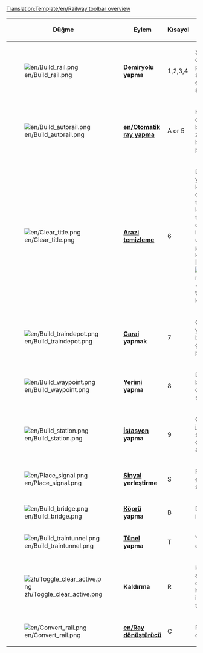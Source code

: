 <noinclude>[[Translation:Template/en/Railway toolbar overview]]</noinclude><noinclude></noinclude>
{|{{en/wikitable}}
|- style="background:#efefef"
!width='100' |Düğme
!width='150' |Eylem
!Kısayol
!Açıklama

|-
|[[File:en/Build rail.png]]
|'''Demiryolu yapma'''
|1,2,3,4
|Seçilen yönde parçalar oluşturur, çapraz olmayan parçalar için tıklayıp sürükleyebilirsiniz. Yine de [[en/Otomatik ray yapma]] aracı kadar verimli değildir.

|-
|[[File:en/Build autorail.png]]
|'''[[en/Otomatik ray yapma]]'''
|A or 5
|Herhangi bir yönde parça oluşturmak için çok verimli bir araç (ilk başta kullanımı zor olsa da). Ctrl tuşuna basıldığında kullanılırsa, parçaları kolayca kaldırır.
|-
|[[File:en/Clear title.png]]
|'''[[en/Çevre düzeni|Arazi temizleme]]'''
|6
|Dinamit aracı, yanlış yaptığınız kendi parçanızın karelerini ya da yolunuza çıkan herhangi bir şeyi temizlemek için kullanılır.[[en/Manual/Stations|İstasyona]] tıklamanın, üzerinde tren olmadığı zaman tüm istasyonu kaldıracağını unutmayın. İstasyon parçalarını tek tek kaldırmak için [R] + İstasyon [[File:zh/Toggle clear active.png]]+[[File:en/Build station.png]] tuşlarını eş zamanlı kullanın.

|-
|[[File:en/Build traindepot.png]]
|'''[[en/Manual/Depots|Garaj]] yapmak'''
|7
|Oluşturulacak [[en/Manual/Depots|garaj]] yönünü ve hangi yöne bakacağınızı seçmeniz için [[en/Manual/Depots|garaj]] oluşturma penceresini açar.

|-
|[[File:en/Build waypoint.png]]
|'''[[en/Manual/Waypoints|Yerimi]] yapma'''
|8
|Demiryolu hattı üzerinde bir geçiş noktası oluşturmanıza olanak sağlar.

|-
|[[File:en/Build station.png]]
|'''[[en/Manual/Stations|İstasyon]] yapma'''
|9
|Oluşturulacak bir [[en/Manual/Stations|istasyonun]] boyutu ve yönü seçmeniz için [[en/Manual/Stations|İstasyon]] oluşturma penceresini açar.

|-
|[[File:en/Place signal.png]]
|'''[[en/Manual/Signals|Sinyal]] yerleştirme'''
|S
|Raylara çeşitli trafik [[en/sinyalleri]] yerleştirmenizi sağlar

|-
|[[File:en/Build bridge.png]]
|'''[[en/Manual/Bridges|Köprü]] yapma'''
|B
|Demiryolu [[en/köprüleri]] inşa etmenizi sağlar

|-
|[[File:en/Build traintunnel.png]]
|'''[[en/Manual/Tunnels|Tünel]] yapma'''
|T
|Yeraltı [[en/tünelleri]] inşa etmenizi sağlar

|-
|[[File:zh/Toggle clear active.png]]
|'''Kaldırma'''
|R
|Kaldırmak için başka bir araç seçtikten sonra bu düğmeye tıklayın. Örneğin bir raydan ya da istasyonlardan sinyalleri tek tek kaldırabilirsiniz.

|-
|[[File:en/Convert rail.png]]
|'''[[en/Ray dönüştürücü]]'''
|C
|Rayları bir türden seçili olan türe dönüştürür.

|}